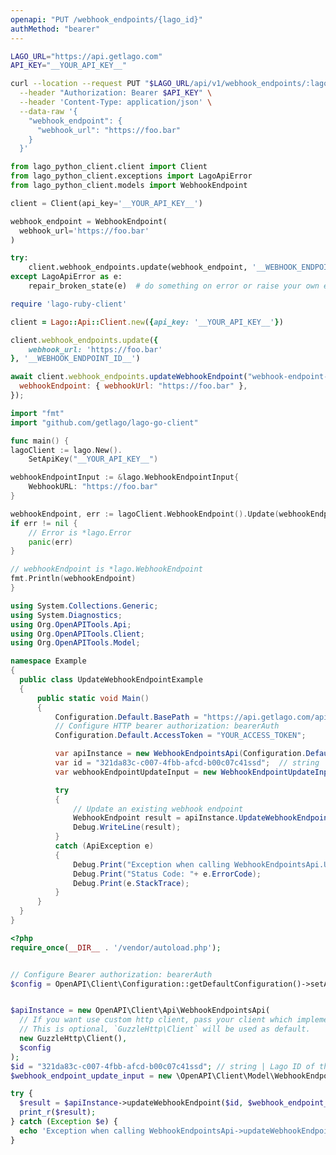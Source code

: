 ```yaml
---
openapi: "PUT /webhook_endpoints/{lago_id}"
authMethod: "bearer"
---
```


<RequestExample>

```bash cURL
LAGO_URL="https://api.getlago.com"
API_KEY="__YOUR_API_KEY__"

curl --location --request PUT "$LAGO_URL/api/v1/webhook_endpoints/:lago_id" \
  --header "Authorization: Bearer $API_KEY" \
  --header 'Content-Type: application/json' \
  --data-raw '{
    "webhook_endpoint": {
      "webhook_url": "https://foo.bar"
    }
  }'
```

```python Python
from lago_python_client.client import Client
from lago_python_client.exceptions import LagoApiError
from lago_python_client.models import WebhookEndpoint

client = Client(api_key='__YOUR_API_KEY__')

webhook_endpoint = WebhookEndpoint(
  webhook_url='https://foo.bar'
)

try:
    client.webhook_endpoints.update(webhook_endpoint, '__WEBHOOK_ENDPOINT_ID__')
except LagoApiError as e:
    repair_broken_state(e)  # do something on error or raise your own exception
```

```ruby Ruby
require 'lago-ruby-client'

client = Lago::Api::Client.new({api_key: '__YOUR_API_KEY__'})

client.webhook_endpoints.update({
    webhook_url: 'https://foo.bar'
}, '__WEBHOOK_ENDPOINT_ID__')
```

```js Javascript
await client.webhook_endpoints.updateWebhookEndpoint("webhook-endpoint-id", {
  webhookEndpoint: { webhookUrl: "https://foo.bar" },
});
```

```go Go
import "fmt"
import "github.com/getlago/lago-go-client"

func main() {
lagoClient := lago.New().
    SetApiKey("__YOUR_API_KEY__")

webhookEndpointInput := &lago.WebhookEndpointInput{
    WebhookURL: "https://foo.bar"
}

webhookEndpoint, err := lagoClient.WebhookEndpoint().Update(webhookEndpointInput, "__WEBHOOK_ENDPOINT_ID__")
if err != nil {
    // Error is *lago.Error
    panic(err)
}

// webhookEndpoint is *lago.WebhookEndpoint
fmt.Println(webhookEndpoint)
}
```

```csharp C#
using System.Collections.Generic;
using System.Diagnostics;
using Org.OpenAPITools.Api;
using Org.OpenAPITools.Client;
using Org.OpenAPITools.Model;

namespace Example
{
  public class UpdateWebhookEndpointExample
  {
      public static void Main()
      {
          Configuration.Default.BasePath = "https://api.getlago.com/api/v1";
          // Configure HTTP bearer authorization: bearerAuth
          Configuration.Default.AccessToken = "YOUR_ACCESS_TOKEN";

          var apiInstance = new WebhookEndpointsApi(Configuration.Default);
          var id = "321da83c-c007-4fbb-afcd-b00c07c41ssd";  // string | Lago ID of the existing wallet
          var webhookEndpointUpdateInput = new WebhookEndpointUpdateInput(); // WebhookEndpointUpdateInput | Update an existing webhook endpoint

          try
          {
              // Update an existing webhook endpoint
              WebhookEndpoint result = apiInstance.UpdateWebhookEndpoint(id, webhookEndpointUpdateInput);
              Debug.WriteLine(result);
          }
          catch (ApiException e)
          {
              Debug.Print("Exception when calling WebhookEndpointsApi.UpdateWebhookEndpoint: " + e.Message );
              Debug.Print("Status Code: "+ e.ErrorCode);
              Debug.Print(e.StackTrace);
          }
      }
  }
}
```

```php PHP
<?php
require_once(__DIR__ . '/vendor/autoload.php');


// Configure Bearer authorization: bearerAuth
$config = OpenAPI\Client\Configuration::getDefaultConfiguration()->setAccessToken('YOUR_ACCESS_TOKEN');


$apiInstance = new OpenAPI\Client\Api\WebhookEndpointsApi(
  // If you want use custom http client, pass your client which implements `GuzzleHttp\ClientInterface`.
  // This is optional, `GuzzleHttp\Client` will be used as default.
  new GuzzleHttp\Client(),
  $config
);
$id = "321da83c-c007-4fbb-afcd-b00c07c41ssd"; // string | Lago ID of the existing wallet
$webhook_endpoint_update_input = new \OpenAPI\Client\Model\WebhookEndpointUpdateInput(); // \OpenAPI\Client\Model\WebhookEndpointUpdateInput | Update an existing webhook endpoint

try {
  $result = $apiInstance->updateWebhookEndpoint($id, $webhook_endpoint_update_input);
  print_r($result);
} catch (Exception $e) {
  echo 'Exception when calling WebhookEndpointsApi->updateWebhookEndpoint: ', $e->getMessage(), PHP_EOL;
}
```

</RequestExample>
